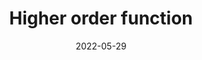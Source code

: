 ---
title: Higher order function
date: 2022-05-29
timeToRead: 10
description: Post about higher order function in JavaScript
tags:
  - Intermediate
  - JS
---